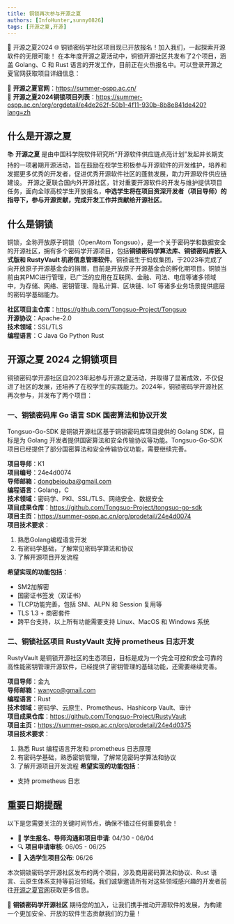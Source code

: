 ```yaml
---
title: 铜锁再次参与开源之夏
authors: [InfoHunter,sunny0826]
tags: [开源之夏,开源]
---
```


🎉 开源之夏2024 🌐 铜锁密码学社区项目现已开放报名！加入我们，一起探索开源软件的无限可能！
在本年度开源之夏活动中，铜锁开源社区共发布了2个项目，涵盖 Golang、C 和 Rust 语言的开发工作，目前正在火热报名中。可以登录开源之夏官网获取项目详细信息：

🔗 **开源之夏官网**：https://summer-ospp.ac.cn/  
🔗 **开源之夏2024铜锁项目列表**：https://summer-ospp.ac.cn/org/orgdetail/e4de262f-50b1-4f11-930b-8b8e841de420?lang=zh

## 什么是开源之夏

📚 **开源之夏** 是由中国科学院软件研究所“开源软件供应链点亮计划”发起并长期支持的一项暑期开源活动，旨在鼓励在校学生积极参与开源软件的开发维护，培养和发掘更多优秀的开发者，促进优秀开源软件社区的蓬勃发展，助力开源软件供应链建设。
开源之夏联合国内外开源社区，针对重要开源软件的开发与维护提供项目任务，面向全球高校学生开放报名，**中选学生将在项目资深开发者（项目导师）的指导下，参与开源贡献，完成开发工作并贡献给开源社区**。

## 什么是铜锁

铜锁，全称开放原子铜锁（OpenAtom Tongsuo），是一个关于密码学和数据安全的开源社区，拥有多个密码学开源项目，包括**铜锁密码学算法库、铜锁密码库嵌入式版和 RustyVault 机密信息管理软件**。铜锁诞生于蚂蚁集团，于2023年完成了向开放原子开源基金会的捐赠，目前是开放原子开源基金会的孵化期项目。铜锁当前由其PMC进行管理，已广泛的应用在互联网、金融、司法、电信等诸多领域中，为存储、网络、密钥管理、隐私计算、区块链、IoT 等诸多业务场景提供底层的密码学基础能力。

**社区项目主仓库**：https://github.com/Tongsuo-Project/Tongsuo  
**开源协议**：Apache-2.0  
**技术领域**：SSL/TLS  
**编程语言**：<Highlight color="#3f9bf1">C</Highlight> <Highlight color="#3f9bf1">Java</Highlight> <Highlight color="#3f9bf1">Go</Highlight> <Highlight color="#3f9bf1">Python</Highlight> <Highlight color="#3f9bf1">Rust</Highlight>

## 开源之夏 2024 之铜锁项目

铜锁密码学开源社区自2023年起参与开源之夏活动，并取得了显著成效，不仅促进了社区的发展，还培养了在校学生的实践能力。2024年，铜锁密码学开源社区再次参与，并发布了两个项目：

### 一、铜锁密码库 Go 语言 SDK 国密算法和协议开发

Tongsuo-Go-SDK 是铜锁开源社区基于铜锁密码库项目提供的 Golang SDK，目标是为 Golang 开发者提供国密算法和安全传输协议等功能。Tongsuo-Go-SDK 项目已经提供了部分国密算法和安全传输协议功能，需要继续完善。

**项目导师**：K1  
**项目编号**：24e4d0074  
**导师邮箱**：dongbeiouba@gmail.com  
**编程语言**：Golang，C  
**技术领域**：密码学、PKI、SSL/TLS、网络安全、数据安全  
**项目成果仓库**：https://github.com/Tongsuo-Project/tongsuo-go-sdk  
**项目主页**：https://summer-ospp.ac.cn/org/prodetail/24e4d0074  
**项目技术要求**：
1. 熟悉Golang编程语言开发
2. 有密码学基础，了解常见密码学算法和协议
3. 了解开源项目开发流程

**希望实现的功能包括**：
- SM2加解密
- 国密证书签发（双证书）
- TLCP功能完善，包括 SNI、ALPN 和 Session 复用等
- TLS 1.3 + 商密套件
- 跨平台支持，以上所有功能需要支持 Linux、MacOS 和 Windows 系统  


### 二、铜锁社区项目 RustyVault 支持 prometheus 日志开发

RustyVault 是铜锁开源社区的生态项目，目标是成为一个完全可控和安全可靠的高性能密钥管理开源软件，已经提供了密钥管理的基础功能，还需要继续完善。

**项目导师**：金九  
**导师邮箱**：wanyco@gmail.com  
**编程语言**：Rust  
**技术领域**：密码学、云原生、Prometheus、Hashicorp Vault、审计  
**项目成果仓库**：https://github.com/Tongsuo-Project/RustyVault  
**项目主页**：https://summer-ospp.ac.cn/org/prodetail/24e4d0375  
**项目技术要求**：  
1. 熟悉 Rust 编程语言开发和 prometheus 日志原理
2. 有密码学基础，熟悉密钥管理，了解常见密码学算法和协议
3. 了解开源项目开发流程
**希望实现的功能包括**：
- 支持 prometheus 日志  

## 重要日期提醒

以下是您需要关注的关键时间节点，确保不错过任何重要机会！

- 📅 **学生报名、导师沟通和项目申请**: 04/30 - 06/04
- 🔍 **项目申请审核**: 06/05 - 06/25
- 📢 **入选学生项目公布**: 06/26

本次铜锁密码学开源社区发布的两个项目，涉及商用密码算法和协议、Rust 语言、云原生体系支持等前沿领域。我们诚挚邀请所有对这些领域感兴趣的开发者前往[开源之夏官网](https://summer-ospp.ac.cn/org/orgdetail/e4de262f-50b1-4f11-930b-8b8e841de420?lang=zh)获取更多信息。

🌟 **铜锁密码学开源社区** 期待您的加入，让我们携手推动开源软件的发展，为构建一个更加安全、开放的软件生态贡献我们的力量！


